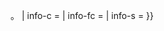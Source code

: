 {{Userbox
| id   = [[Image:Crystal Project Tutorials.png|45px|alt=|link=]]
| id-c = #ED9
| info    = 這位用户在中文维基百科创建{{#ifeq:{{{1|0}}}|0|过<br>'''新条目'''|了<br>'''<span class="plainlinks">[https://xtools.wmflabs.org/pages/zh.%77ikipedia.org/{{urlencode:{{urlencode:{{BASEPAGENAME}}}}}}/0/noredirects/live {{{1|}}}篇]</span>条目'''}}。
| info-c  = {{{info-c|#EEE}}}
| info-fc = {{{info-fc|black}}}
| info-s  = {{{info-s|9.5}}}
}}<noinclude>{{Documentation|Template:User FA/doc}}</noinclude>